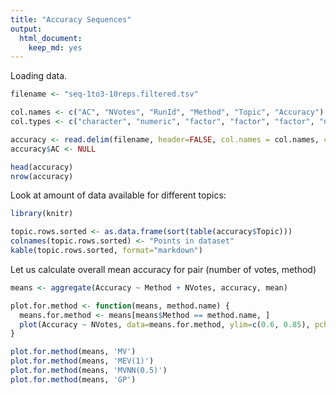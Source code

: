 ```yaml
---
title: "Accuracy Sequences"
output: 
  html_document: 
    keep_md: yes
---
```


Loading data.

```r

filename <- "seq-1to3-10reps.filtered.tsv"

col.names <- c("AC", "NVotes", "RunId", "Method", "Topic", "Accuracy")
col.types <- c("character", "numeric", "factor", "factor", "factor", "numeric")

accuracy <- read.delim(filename, header=FALSE, col.names = col.names, colClasses = col.types)
accuracy$AC <- NULL

head(accuracy)
nrow(accuracy)
```

Look at amount of data available for different topics:

```r
library(knitr)

topic.rows.sorted <- as.data.frame(sort(table(accuracy$Topic)))
colnames(topic.rows.sorted) <- "Points in dataset"
kable(topic.rows.sorted, format="markdown")

```

Let us calculate overall mean accuracy for pair (number of votes, method)

```r

means <- aggregate(Accuracy ~ Method + NVotes, accuracy, mean)

plot.for.method <- function(means, method.name) {
  means.for.method <- means[means$Method == method.name, ]
  plot(Accuracy ~ NVotes, data=means.for.method, ylim=c(0.6, 0.85), pch='.')
}

plot.for.method(means, 'MV')
plot.for.method(means, 'MEV(1)')
plot.for.method(means, 'MVNN(0.5)')
plot.for.method(means, 'GP')

```